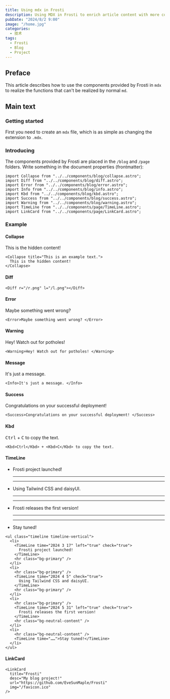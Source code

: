 ```yaml
---
title: Using mdx in Frosti
description: Using MDX in Frosti to enrich article content with more components
pubDate: "2024/8/2 9:00"
image: "/home.jpg"
categories:
  - 技术
tags:
  - Frosti
  - Blog
  - Project
---
```



## Preface

This article describes how to use the components provided by Frosti in `mdx` to realize the functions that can't be realized by normal `md`.

## Main text

### Getting started

First you need to create an `mdx` file, which is as simple as changing the extension to `.mdx`.

### Introducing

The components provided by Frosti are placed in the `/blog` and `/page` folders. Write something in the document properties (frontmatter):

```astro
import Collapse from "../../components/blog/collapse.astro";
import Diff from "../../components/blog/diff.astro";
import Error from "../../components/blog/error.astro";
import Info from "../../components/blog/info.astro";
import Kbd from "../../components/blog/kbd.astro";
import Success from "../../components/blog/success.astro";
import Warning from "../../components/blog/warning.astro";
import TimeLine from "../../components/page/TimeLine.astro";
import LinkCard from "../../components/page/LinkCard.astro";
```

### Example

#### Collapse

<Collapse title="This is an example text.">
  This is the hidden content!
</Collapse>

```astro
<Collapse title="This is an example text.">
  This is the hidden content!
</Collapse>
```

#### Diff

<Diff r="/r.png" l="/l.png"></Diff>

```astro
<Diff r="/r.png" l="/l.png"></Diff>
```

#### Error

<Error>Maybe something went wrong? </Error>

```astro
<Error>Maybe something went wrong? </Error>
```

#### Warning

<Warning>Hey! Watch out for potholes! </Warning>

```astro
<Warning>Hey! Watch out for potholes! </Warning>
```

#### Message

<Info>It's just a message. </Info>

```astro
<Info>It's just a message. </Info>
```

#### Success

<Success>Congratulations on your successful deployment! </Success>

```astro
<Success>Congratulations on your successful deployment! </Success>
```

#### Kbd

<Kbd>Ctrl</Kbd> + <Kbd>C</Kbd> to copy the text.

```astro
<Kbd>Ctrl</Kbd> + <Kbd>C</Kbd> to copy the text.
```

#### TimeLine

<ul class="timeline timeline-vertical">
  <li>
    <TimeLine time="2024 3 17" left="true" check="true">
      Frosti project launched!
    </TimeLine>
    <hr class="bg-primary" />
  </li>
  <li>
    <hr class="bg-primary" />
    <TimeLine time="2024 4 5" check="true">
      Using Tailwind CSS and daisyUI.
    </TimeLine>
    <hr class="bg-primary" />
  </li>
  <li>
    <hr class="bg-primary" />
    <TimeLine time="2024 5 31" left="true" check="true">
      Frosti releases the first version!
    </TimeLine>
    <hr class="bg-neutral-content" />
  </li>
  <li>
    <hr class="bg-neutral-content" />
    <TimeLine time="……">Stay tuned!</TimeLine>
  </li>
</ul>

```astro
<ul class="timeline timeline-vertical">
  <li>
    <TimeLine time="2024 3 17" left="true" check="true">
      Frosti project launched!
    </TimeLine>
    <hr class="bg-primary" />
  </li>
  <li>
    <hr class="bg-primary" />
    <TimeLine time="2024 4 5" check="true">
      Using Tailwind CSS and daisyUI.
    </TimeLine>
    <hr class="bg-primary" />
  </li>
  <li>
    <hr class="bg-primary" />
    <TimeLine time="2024 5 31" left="true" check="true">
      Frosti releases the first version!
    </TimeLine>
    <hr class="bg-neutral-content" />
  </li>
  <li>
    <hr class="bg-neutral-content" />
    <TimeLine time="……">Stay tuned!</TimeLine>
  </li>
</ul>
```

#### LinkCard

<LinkCard
  title="Frosti"
  desc="My blog project!"
  url="https://github.com/EveSunMaple/Frosti"
  img="/favicon.ico"
/>

```astro
<LinkCard
  title="Frosti"
  desc="My blog project!"
  url="https://github.com/EveSunMaple/Frosti"
  img="/favicon.ico"
/>
```
